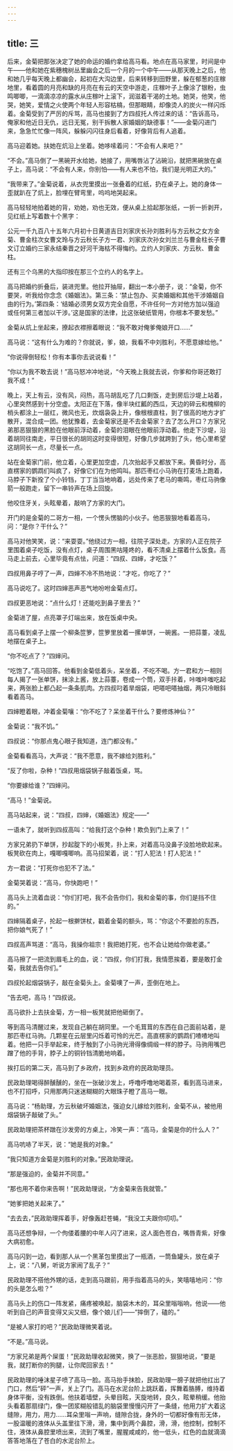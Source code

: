 ```yaml
---
---
---
```

title: 三
---




后来，金菊把那张决定了她的命运的婚约拿给高马看。地点在高马家里，时间是中午——他和她在紫穗槐树丛里幽会之后一个月的一个中午——从那天晚上之后，他和她几乎每天晚上都幽会，起初在大沟边里，后来转移到田野里，躲在郁葱的庄稼地里，看着圆的月亮和缺的月亮在有云的天空中游走，庄稼叶子上像涂了银粉，虫鸣唧唧，一滴滴凉凉的露水从庄稼叶上滚下，润滋着干渴的土地。她哭，他笑，他哭，她笑，爱情之火使两个年轻人形容枯槁，但那眼睛，却像烫人的炭火一样闪烁着。金菊受到了严厉的斥骂，高马也接到了方四叔托人传过来的话：“告诉高马，俺家和他近日无仇，远日无冤，别干拆散人家婚姻的缺德事！”——金菊闪进门来，急急忙忙像一阵风，躲躲闪闪往身后看着，好像背后有人追着。

高马迎着她。扶她在炕沿上坐着。她哆嗦着问：“不会有人来吧？”

“不会。”高马倒了一黑碗开水给她，她接了，用嘴唇沾了沾碗沿，就把黑碗放在桌子上，高马说：“不会有人来，你别怕——有人来也不怕，我们是光明正大的。”

“我带来了。”金菊说着，从衣兜里摸出一张叠着的红纸，扔在桌子上。她的身体一歪就趴在了炕上，脸埋在臂弯里，呜呜地哭起来。

高马轻轻地拍着她的背，劝她，劝也无效，便从桌上拾起那张纸，一折一折剥开，见红纸上写着数十个黑字：

公元一千九百八十五年六月初十日黄道吉日刘家庆长孙刘胜利与方云秋之女方金菊、曹金柱次女曹文玲与方云秋长子方一君、刘家庆次孙女刘兰兰与曹金柱长子曹文订立婚约三家永结秦晋之好河干海枯不得悔约。立约人刘家庆、方云秋、曹金柱。

还有三个乌黑的大指印按在那三个立约人的名字上。

高马把婚约折叠后，装进兜里。他拉开抽屉，翻出一本小册子，说：“金菊，你不要哭，听我给你念念《婚姻法》。第三条：‘禁止包办、买卖婚姻和其他干涉婚姻自由的行为。’第四条：‘结婚必须男女双方完全自愿，不许任何一方对他方加以强迫或任何第三者加以干涉。’这是国家的法律，比这张破纸管用，你根本不要发愁。”

金菊从炕上坐起来，撩起衣襟擦着眼说：“我不敢对俺爹俺娘开口……”

高马说：“这有什么为难的？你就说，爹，娘，我看不中刘胜利，不愿意嫁给他。”

“你说得倒轻松！你有本事你去说说看！”

“你以为我不敢去说！”高马怒冲冲地说，“今天晚上我就去说，你爹和你哥还敢打我不成！”

晚上，天上有云，没有风，闷热，高马胡乱吃了几口剩饭，走到房后沙堤上站着，心里突然感到十分空虚。太阳正在下落，像半块红瓤的西瓜，天边的碎云和槐柳的梢头都涂上一层红，微风也无，炊烟袅袅上升，像根根直柱，到了很高的地方才扩散开，混合成一团。他犹豫着，去金菊家还是不去金菊家？去了怎么开口？方家兄弟那恶狠狠的黑脸在他眼前浮动着，金菊的泪眼在他眼前浮动着。他走下沙堤，沿着胡同往南走，平日很长的胡同这时变得很短，好像几步就跨到了头，他心里希望这胡同长一点，尽量长一点。

站在金菊家门前，他立着，心里更加空虚，几次抬起手又都放下来。黄昏时分，高直楞家的鹦鹉们叫疯了，好像它们在为他鸣叫。那匹枣红小马驹在打麦场上跑着，马脖子下新拴了个小铃铛，丁丁当当地响着，远处传来了老马的嘶鸣，枣红马驹像箭一般跑走，留下一串铃声在场上回旋。

他咬住牙关，头眩晕着，敲响了方家的大门。

开门的是金菊的二哥方一相，一个愣头愣脑的小伙子。他恶狠狠地看着高马，问：“是你？干什么？”

高马对他笑笑，说：“来耍耍。”他绕过方一相，往院子深处走。方家的人正在院子里围着桌子吃饭，没有点灯，桌子周围黑咕隆咚的，看不清桌上摆着什么饭食。高马走上前去，心里毕竟有点怯，问道：“四叔、四婶，才吃饭？”

四叔用鼻子哼了一声，四婶不冷不热地说：“才吃，你吃了？”

高马说吃了。这时四婶恶声恶气地吩咐金菊点灯。

四叔更恶地说：“点什么灯！还能吃到鼻子里去？”

金菊进了屋，点亮罩子灯端出来，放在饭桌中央。

高马看到桌子上摆一个柳条笸箩，笸箩里放着一摞单饼，一碗酱。一把蒜薹，凌乱地摆在桌子上。

“你不吃点了？”四婶问。

“吃饱了。”高马回答。他看到金菊低着头，呆坐着，不吃不喝。方一君和方一相则每人揭了一张单饼，抹涂上酱，放上蒜薹，卷成一个筒，双手拤着，咔嗤咔嗤吃起来，两张脸上都凸起一条条肌肉。方四叔叼着旱烟袋，吧嗒吧嗒抽烟，两只冷眼斜看着高马。

四婶瞪着眼，冲着金菊嚷：“你不吃了？呆坐着干什么？要修炼神仙？”

金菊说：“我不饥。”

四叔说：“你那点鬼心眼子我知道，连门都没有。”

金菊看看高马，大声说：“我不愿意，我不嫁给刘胜利。”

“反了你啦，杂种！”四叔用烟袋锅子敲着饭桌，骂。

“你要嫁给谁？”四婶问。

“高马！”金菊说。

高马站起来，说：“四叔，四婶，《婚姻法》规定——”

一语未了，就听到四叔高叫：“给我打这个杂种！欺负到门上来了！”

方家兄弟扔下单饼，抄起腚下的小板凳，扑上来，对着高马没鼻子没脸地砍起来。板凳砍在肉上，嘎唧嘎唧响。高马招架着，说：“打人犯法！打人犯法！”

方一君说：“打死你也犯不了法。”

金菊哭着说：“高马，你快跑吧！”

高马头上流着血说：“你们打吧，我不会告你们，我和金菊的事，你们是挡不住的。”

四婶隔着桌子，抡起一根擀饼杖，戳着金菊的额头，骂：“你这个不要脸的东西，把你娘气死了！”

四叔高声骂道：“高马，我操你祖宗！我把她打死，也不会让她给你做老婆。”

高马擦了一把流到眉毛上的血，说：“四叔，你们打我，我情愿挨着，要是敢打金菊，我就去告你们。”

四叔抡起烟袋锅子，敲在金菊头上。金菊噢了一声，歪倒在地上。

“告去吧，高马！”四叔说。

高马欲扑上去扶金菊，方一相一板凳就把他砸倒了。

等到高马清醒过来，发现自己躺在胡同里。一个毛茸茸的东西在自己面前站着，是那匹枣红马驹。几颗星在云层里闪烁着可怜的光芒。高直楞家的鹦鹉们喳喳地叫着。他把一只手举起来，终于触到了小马驹光滑得像绸缎一样的脖子。马驹用嘴巴蹭了他的手背，脖子上的铜铃铛清脆地响着。

挨打后的第二天，高马到了乡政府，找到乡政府的民政助理员。

民政助理喝得醉醺醺的，坐在一张破沙发上，呼噜呼噜地喝着茶，看到高马进来，也不打招呼，只用那两只迷迷糊糊的大眼珠子瞪了高马一眼。

高马说：“杨助理，方云秋破坏婚姻法，强迫女儿嫁给刘胜利，金菊不从，被他用烟袋锅子敲破了头。”

民政助理把茶杯蹾在沙发旁的方桌上，冷笑一声：“高马，金菊是你的什么人？”

高马吭哧了半天，说：“她是我的对象。”

“我只知道方金菊是刘胜利的对象。”民政助理说。

“那是强迫的，金菊并不同意。”

“那也用不着你来告啊！”民政助理说，“方金菊来告我就管。”

“她爹把她关起来了。”

“去去去，”民政助理挥着手，好像轰赶苍蝇，“我没工夫跟你叨叨。”

高马还想争辩，一个佝偻着腰的中年人闪了进来，这人面色苍白，嘴唇青紫，好像大病初愈。

高马闪到一边，看到那人从一个黑革包里摸出了一瓶酒，一筒鱼罐头，放在桌子上，说：“八舅，听说方家闹了乱子？”

民政助理不搭他外甥的话，走到高马跟前，用手指着高马的头，笑嘻嘻地问：“你的头是怎么啦？”

高马头上的伤口一阵发紧，痛疼被唤起，脑袋木木的，耳朵里嗡嗡响，他说——他听到自己的声音变得又尖又细，像个娘儿们——“摔倒了，磕的。”

“是被人家打的吧？”民政助理微笑着说。

“不是。”高马说。

“方家兄弟是两个屎蛋！”民政助理收起微笑，换了一张恶脸，狠狠地说，“要是我，就打断你的狗腿，让你爬回家去！”

民政助理的唾沫星子喷了高马一脸。高马抬手抹脸，民政助理一膀子就把他扛出了门口，然后“砰”一声，关上了门。高马在水泥台阶上跳跃着，挥舞着胳膊，维持着身体平衡，没有跌倒。他扶着墙壁，头晕目眩，天旋地转，良久，眩晕稍缓。他抬头看着那扇绿门，像一团浆糊般错乱的脑袋里慢慢闪开了一条缝，他用力扩大着这缝隙，用力，用力……耳朵里嗡一声响，缝隙合拢，身外的一切都好像有形无体，一股温暖的液体从头盖里往下滑，滑，集中到两个鼻腔，滑，滑，他控制，控制不住，液体从鼻腔里喷出来，流到了嘴里，腥腥咸咸的，他一低头，红色的血就滴滴答答地落在了苍白的水泥台阶上。